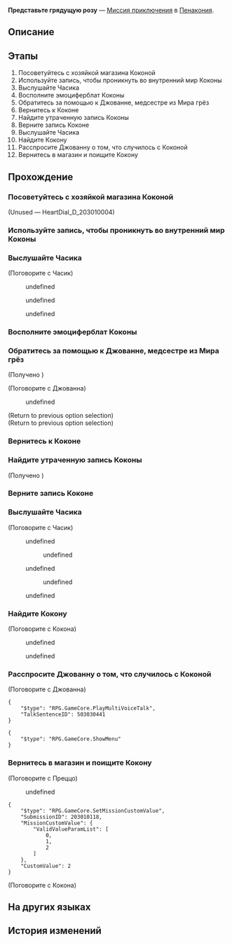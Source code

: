 {{Дополнить|Диалоги.}}
{{Миссия Инфобокс
|id              = 2030101
|Название        = 
|Изображение     = Миссия Освоения Представьте грядущую розу.png
|Тип             = Миссия приключения
|События         = 
|Глава           = 
|Условия         = Завершена [[Миссия Освоения]] ''[[А убийца кто?..]]''
|Персонажи       = Джованна; Кокона; Первопроходец; Преццо; Часик
|СтартЛокация    = [[Пенакония]] — [[Золотой миг]]
|Локации         = Золотой миг
|Предыдущая      = 
|Следующая       = 
|Награды         = Опыт Освоения*350; Звёздный нефрит*50; Путеводитель путешественника*5; Очищенный эфир*5; Утраченный кристалл*5; Часокредиты*360; Кредиты*60 000
}}
'''Представьте грядущую розу''' — [[Миссия приключения]] в [[Пенакония]].

==Описание==
{{Описание|По сравнению с грёзами Пенаконии, сны Коконы хрупки, словно капля в безбрежном океане.<br />Несмотря на это вы своими глазами увидели существование розы в царстве воображения, расцветающей во снах Коконы. Пусть роза эфемерна и преходяща, но она жива и благоухает.}}

==Этапы==
# Посоветуйтесь с хозяйкой магазина Коконой
# Используйте запись, чтобы проникнуть во внутренний мир Коконы
# Выслушайте Часика
# Восполните эмоциферблат Коконы
# Обратитесь за помощью к Джованне, медсестре из Мира грёз
# Вернитесь к Коконе
# Найдите утраченную запись Коконы
# Верните запись Коконе
# Выслушайте Часика
# Найдите Кокону
# Расспросите Джованну о том, что случилось с Коконой
# Вернитесь в магазин и поищите Кокону

==Прохождение==
{{Дополнить}}

{{Диалог Конец}}

===Посоветуйтесь с хозяйкой магазина Коконой===
{{Описание миссии|локация=Золотой миг|Вы получили рекламное сообщение от магазина роскоши. Попросите Кокону, владелицу магазина, побольше рассказать об этом предложении.}}
{{Диалог Начало}}


;(Unused &mdash; HeartDial_D_203010004)

{{Диалог Конец}}

===Используйте запись, чтобы проникнуть во внутренний мир Коконы===
{{Описание миссии|локация=Золотой миг|По всей видимости, запись эта имеет для Коконы особое значение. Что, если через эту запись можно войти в её синестезийные грёзы?}}
{{Диалог Начало}}
{{Диалог Конец}}

===Выслушайте Часика===
{{Описание миссии|локация=Золотой миг|Кажется, Часик разобрался, что не так с Коконой. Поговорите с ним и выясните, что он узнал.}}
{{Диалог Начало}}

;(Поговорите с Часик)
:{{tx}}
<!--Unknown TalkSentence: 203000101-->
:{{Диалог|Стрелка}} undefined
:{{Диалог|Стрелка}} undefined
:{{Диалог|Стрелка}} undefined
{{Диалог Конец}}

===Восполните эмоциферблат Коконы===
{{Описание миссии|локация=Золотой миг|Кажется, Коконе, владелице магазина, не хватает очень важной эмоции. Попробуйте восстановить её настроение вместе с Часиком.}}
{{Диалог Начало}}
{{Диалог Конец}}

===Обратитесь за помощью к Джованне, медсестре из Мира грёз===
{{Описание миссии|локация=Отель «Грёзы» (реальность)|По-видимому, после восстановления элемента печали Кокона впала в аномальное психическое состояние. Пожалуй, тут вам может помочь Джованна, медсестра из Мира грёз, которая работает в отеле реальности.}}
{{Диалог Начало}}

;(Получено {{Item|Особая смесь «Отдушина»|20|x=1|text=Особая смесь «Отдушина»}})

;(Поговорите с Джованна)
<!--Unknown TalkSentence: 203000501-->
:{{Диалог|Стрелка}} undefined
<!--Unknown TalkSentence: 203000503-->
;(Return to previous option selection)
;(Return to previous option selection)
{{Диалог Конец}}

===Вернитесь к Коконе===
{{Описание миссии|локация=Золотой миг|Принесите Коконе особый напиток от Джованны и постарайтесь сделать так, чтобы она его выпила.}}
{{Диалог Начало}}

{{Диалог Конец}}

===Найдите утраченную запись Коконы===
{{Описание миссии|локация=Отель «Грёзы» (Мир грёз)|Кокона оставила свою запись в отеле «Грёзы». Вы пообещали её вернуть.}}
{{Диалог Начало}}



;(Получено {{Item|«Представьте грядущую розу»|20|x=1|text=«Представьте грядущую розу»}})
:{{tx}}
{{Диалог Конец}}

===Верните запись Коконе===
{{Описание миссии|локация=Золотой миг|Вы достали старую запись. Теперь можно отнести её Коконе.}}
{{Диалог Начало}}


{{Диалог Конец}}

===Выслушайте Часика===
{{Описание миссии|локация=Золотой миг|Часик так нервничает, словно в Коконе что-то резко переменилось. Поскорее с ним поговорите.}}
{{Диалог Начало}}

;(Поговорите с Часик)
:{{tx}}
<!--Unknown TalkSentence: 203001101-->
:{{Диалог|Стрелка}} undefined
:<!--Unknown TalkSentence: 203001103-->
:<!--Unknown TalkSentence: 203001104-->
:<!--Unknown TalkSentence: 203001105-->
:<!--Unknown TalkSentence: 203001106-->
:<!--Unknown TalkSentence: 203001107-->
::{{Диалог|Стрелка}} undefined
:<!--Unknown TalkSentence: 203001109-->
::{{tx}}
:{{Диалог|Стрелка}} undefined
:<!--Unknown TalkSentence: 203001105-->
:<!--Unknown TalkSentence: 203001106-->
:<!--Unknown TalkSentence: 203001107-->
::{{Диалог|Стрелка}} undefined
:<!--Unknown TalkSentence: 203001109-->
::{{tx}}
<!--Unknown TalkSentence: 203001105-->
<!--Unknown TalkSentence: 203001106-->
<!--Unknown TalkSentence: 203001107-->
:{{Диалог|Стрелка}} undefined
<!--Unknown TalkSentence: 203001109-->
:{{tx}}
{{Диалог Конец}}

===Найдите Кокону===
{{Описание миссии|локация=Золотой миг|Вы спасли Кокону, когда она была на самом краю пропасти. Проверьте, как у неё дела.}}
{{Диалог Начало}}

;(Поговорите с Кокона)
<!--Unknown TalkSentence: 203003701-->
<!--Unknown TalkSentence: 203003702-->
<!--Unknown TalkSentence: 203003703-->
<!--Unknown TalkSentence: 203003704-->
<!--Unknown TalkSentence: 203003705-->
<!--Unknown TalkSentence: 203003706-->
<!--Unknown TalkSentence: 203003707-->
:{{Диалог|Стрелка}} undefined
:<!--Unknown TalkSentence: 203003709-->
:<!--Unknown TalkSentence: 203003710-->
:<!--Unknown TalkSentence: 203003711-->
:<!--Unknown TalkSentence: 203003712-->
:<!--Unknown TalkSentence: 203003713-->
:<!--Unknown TalkSentence: 203003714-->
:{{Диалог|Стрелка}} undefined
:<!--Unknown TalkSentence: 203003711-->
:<!--Unknown TalkSentence: 203003712-->
:<!--Unknown TalkSentence: 203003713-->
:<!--Unknown TalkSentence: 203003714-->
<!--Unknown TalkSentence: 203003711-->
<!--Unknown TalkSentence: 203003712-->
<!--Unknown TalkSentence: 203003713-->
<!--Unknown TalkSentence: 203003714-->
{{Диалог Конец}}

===Расспросите Джованну о том, что случилось с Коконой===
{{Описание миссии|локация=Отель «Грёзы» (реальность)|Вы вернулись из внутреннего мира Коконы, но лишь затем, чтобы узнать, что её нигде нет. Возможно, о ней что-то знает Джованна, медсестра из Мира грёз.}}
{{Диалог Начало}}


;(Поговорите с Джованна)
<pre>{
	"$type": "RPG.GameCore.PlayMultiVoiceTalk",
	"TalkSentenceID": 503030441
}</pre>
<pre>{
	"$type": "RPG.GameCore.ShowMenu"
}</pre>
:<!--1-second delay-->
<!--Unknown TalkSentence: 203003701-->
<!--Unknown TalkSentence: 203003702-->
:<!--1-second delay-->
<!--Unknown TalkSentence: 203003801-->
<!--Unknown TalkSentence: 203003802-->
{{Диалог Конец}}

===Вернитесь в магазин и поищите Кокону===
{{Описание миссии|локация=Золотой миг|Противоречивое заявление Джованны поставило вас в тупик. Возвращайтесь в магазин и ещё раз осмотритесь.}}
{{Диалог Начало}}

;(Поговорите с Преццо)
<!--Unknown TalkSentence: 203003901-->
<!--Unknown TalkSentence: 203003902-->
:{{Диалог|Стрелка}} undefined
<!--Unknown TalkSentence: 203003904-->
<!--Unknown TalkSentence: 203003905-->
<!--Unknown TalkSentence: 203003906-->
<pre>{
	"$type": "RPG.GameCore.SetMissionCustomValue",
	"SubmissionID": 203010118,
	"MissionCustomValue": {
		"ValidValueParamList": [
			0,
			1,
			2
		]
	},
	"CustomValue": 2
}</pre>

;(Поговорите с Кокона)
<!--Unknown TalkSentence: 203004015-->
<!--Unknown TalkSentence: 203004016-->
<!--Unknown TalkSentence: 203004017-->
<!--Unknown TalkSentence: 203004018-->
{{Диалог Конец}}

==На других языках==
{{На других языках
|en   = Envision a Rose Forthcoming
|zhs  = 想象一朵未来的玫瑰
|zht  = 想像一朵未來的玫瑰
|ja   = 未来のバラを想像して
|ko   = 미래의 장미를 상상하며
|es   = Imagina una rosa floreciendo
|fr   = Vision d'une rose en éclosion
|ru   = Представьте грядущую розу
|th   = จินตนาการถึงกุหลาบแห่งอนาคต
|vi   = Tưởng Tượng Một Đóa Hồng Tương Lai
|de   = Fantasie einer Rose aus der Zukunft
|id   = Membayangkan Mawar Masa Depan
|pt   = Visão de uma Rosa Vindoura
}}

==История изменений==
{{История изменений|2.7}}
